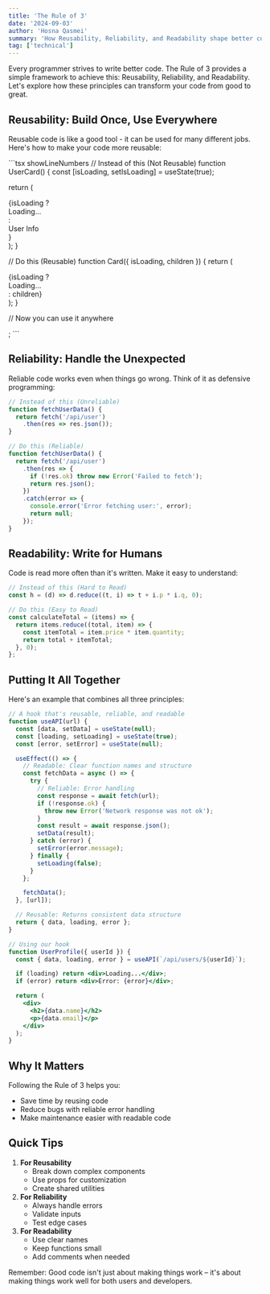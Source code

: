 ```yaml
---
title: 'The Rule of 3'
date: '2024-09-03'
author: 'Hosna Qasmei'
summary: 'How Reusability, Reliability, and Readability shape better code.'
tag: ['technical']
---
```


Every programmer strives to write better code. The Rule of 3 provides a simple framework to achieve this: Reusability, Reliability, and Readability. Let's explore how these principles can transform your code from good to great.

## Reusability: Build Once, Use Everywhere

Reusable code is like a good tool - it can be used for many different jobs. Here's how to make your code more reusable:

<CodeBlock title="">
```tsx showLineNumbers
// Instead of this (Not Reusable)
function UserCard() {
  const [isLoading, setIsLoading] = useState(true);

return (
<div className="card">
{isLoading ? <div>Loading...</div> : <div>User Info</div>}
</div>
);
}

// Do this (Reusable)
function Card({ isLoading, children }) {
return (
<div className="card">{isLoading ? <div>Loading...</div> : children}</div>
);
}

// Now you can use it anywhere

<Card isLoading={isLoading}>
  <UserInfo />
</Card>;
```
</CodeBlock>

## Reliability: Handle the Unexpected

Reliable code works even when things go wrong. Think of it as defensive programming:

```jsx
// Instead of this (Unreliable)
function fetchUserData() {
  return fetch('/api/user')
    .then(res => res.json());
}

// Do this (Reliable)
function fetchUserData() {
  return fetch('/api/user')
    .then(res => {
      if (!res.ok) throw new Error('Failed to fetch');
      return res.json();
    })
    .catch(error => {
      console.error('Error fetching user:', error);
      return null;
    });
}

```

## Readability: Write for Humans

Code is read more often than it's written. Make it easy to understand:

```jsx
// Instead of this (Hard to Read)
const h = (d) => d.reduce((t, i) => t + i.p * i.q, 0);

// Do this (Easy to Read)
const calculateTotal = (items) => {
  return items.reduce((total, item) => {
    const itemTotal = item.price * item.quantity;
    return total + itemTotal;
  }, 0);
};
```

## Putting It All Together

Here's an example that combines all three principles:

```jsx
// A hook that's reusable, reliable, and readable
function useAPI(url) {
  const [data, setData] = useState(null);
  const [loading, setLoading] = useState(true);
  const [error, setError] = useState(null);

  useEffect(() => {
    // Readable: Clear function names and structure
    const fetchData = async () => {
      try {
        // Reliable: Error handling
        const response = await fetch(url);
        if (!response.ok) {
          throw new Error('Network response was not ok');
        }
        const result = await response.json();
        setData(result);
      } catch (error) {
        setError(error.message);
      } finally {
        setLoading(false);
      }
    };

    fetchData();
  }, [url]);

  // Reusable: Returns consistent data structure
  return { data, loading, error };
}

// Using our hook
function UserProfile({ userId }) {
  const { data, loading, error } = useAPI(`/api/users/${userId}`);

  if (loading) return <div>Loading...</div>;
  if (error) return <div>Error: {error}</div>;

  return (
    <div>
      <h2>{data.name}</h2>
      <p>{data.email}</p>
    </div>
  );
}
```

## Why It Matters

Following the Rule of 3 helps you:

- Save time by reusing code
- Reduce bugs with reliable error handling
- Make maintenance easier with readable code

## Quick Tips

1. **For Reusability**
   - Break down complex components
   - Use props for customization
   - Create shared utilities
2. **For Reliability**
   - Always handle errors
   - Validate inputs
   - Test edge cases
3. **For Readability**
   - Use clear names
   - Keep functions small
   - Add comments when needed

Remember: Good code isn't just about making things work – it's about making things work well for both users and developers.
